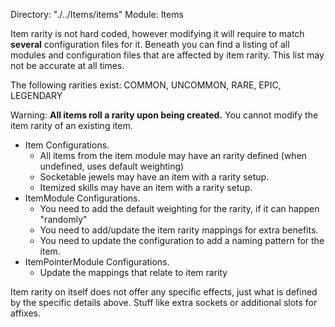 Directory: "./../Items/items"  
Module: Items

Item rarity is not hard coded, however modifying it will require to match '''several''' configuration files for it. Beneath you can find a listing of all modules and configuration files that are affected by item rarity. This list may not be accurate at all times.

The following rarities exist: COMMON, UNCOMMON, RARE, EPIC, LEGENDARY

Warning: '''All items roll a rarity upon being created.''' You cannot modify the item rarity of an existing item.

* Item Configurations.  
** All items from the item module may have an rarity defined (when undefined, uses default weighting)
** Socketable jewels may have an item with a rarity setup.
** Itemized skills may have an item with a rarity setup.
* ItemModule Configurations.  
** You need to add the default weighting for the rarity, if it can happen "randomly"
** You need to add/update the item rarity mappings for extra benefits.
** You need to update the configuration to add a naming pattern for the item.
* ItemPointerModule Configurations.  
** Update the mappings that relate to item rarity

Item rarity on itself does not offer any specific effects, just what is defined by the specific details above. Stuff like extra sockets or additional slots for affixes.